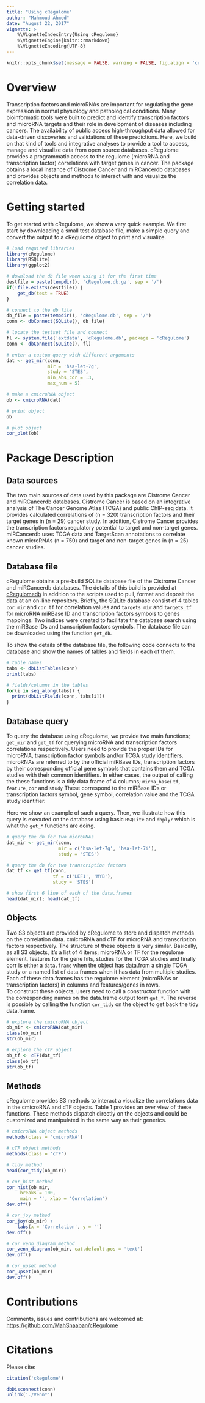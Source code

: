 ```yaml
---
title: "Using cRegulome"
author: "Mahmoud Ahmed"
date: "August 22, 2017"
vignette: >
    %\VignetteIndexEntry{Using cRegulome}
    %\VignetteEngine{knitr::rmarkdown}
    %\VignetteEncoding{UTF-8}
---
```


```r
knitr::opts_chunk$set(message = FALSE, warning = FALSE, fig.align = 'center')
```

# Overview  
Transcription factors and microRNAs are important for regulating the gene
expression in normal physiology and pathological conditions. Many
bioinformatic tools were built to predict and identify transcription
factors and microRNA targets and their role in development of diseases
including cancers. The availability of public access high-throughput data
allowed for data-driven discoveries and  validations of these predictions.
Here, we build on that kind of tools and integrative analyses to provide a
tool to access, manage and visualize data from open source databases.
cRegulome provides a programmatic access to the regulome (microRNA and
transcription factor) correlations with target genes in cancer. The package
obtains a local instance of Cistrome Cancer and miRCancerdb databases and
provides objects and methods to interact with and visualize the correlation
data.  

# Getting started  

To get started with cRegulome, we show a very quick example. We first start
by downloading a small test database file, make a simple query and convert
the output to a cRegulome object to print and visualize.  

```r
# load required libraries
library(cRegulome)
library(RSQLite)
library(ggplot2)
```

```r
# download the db file when using it for the first time
destfile = paste(tempdir(), 'cRegulome.db.gz', sep = '/')
if(!file.exists(destfile)) {
    get_db(test = TRUE)
}

# connect to the db file
db_file = paste(tempdir(), 'cRegulome.db', sep = '/')
conn <- dbConnect(SQLite(), db_file)
```

```r
# locate the testset file and connect
fl <- system.file('extdata', 'cRegulome.db', package = 'cRegulome')
conn <- dbConnect(SQLite(), fl)
```

```r
# enter a custom query with different arguments
dat <- get_mir(conn,
               mir = 'hsa-let-7g',
               study = 'STES',
               min_abs_cor = .3,
               max_num = 5)

# make a cmicroRNA object   
ob <- cmicroRNA(dat)
```

```r
# print object
ob
```

```r
# plot object
cor_plot(ob)
```

# Package Description  

## Data sources  

The two main sources of data used by this package are Cistrome Cancer and
miRCancerdb databases. Cistrome Cancer is based on an integrative analysis of
The Cancer Genome Atlas (TCGA) and public ChIP-seq data. It provides
calculated correlations of (n = 320) transcription factors and their target
genes in (n = 29) cancer study. In addition, Cistrome Cancer provides the
transcription factors regulatory potential to target and non-target genes.
miRCancerdb uses TCGA data and TargetScan annotations to correlate known
microRNAs (n = 750) and target and non-target genes in (n = 25) cancer studies.
  
## Database file  

cRegulome obtains a pre-build SQLite database file of the Cistrome Cancer
and miRCancerdb databases. The details of this build is provided at
[cRegulomedb](https://github.com/MahShaaban/cRegulomedb) in addition to the 
scripts used to pull, format and deposit the data at an on-line repository.
Briefly, the SQLite database consist of 4 tables `cor_mir` and `cor_tf` for 
correlation values and `targets_mir` and `targets_tf` for microRNA miRBase 
ID and transcription factors symbols to genes mappings.  Two indices were 
created to facilitate the database search using the miRBase IDs and 
transcription factors symbols. The database file can be downloaded using the 
function `get_db`.  

To show the details of the database file, the following code connects to
the database and show the names of tables and fields in each of them.  

```r
# table names
tabs <- dbListTables(conn)
print(tabs)

# fields/columns in the tables
for(i in seq_along(tabs)) {
  print(dbListFields(conn, tabs[i]))
}
```

## Database query  

To query the database using cRegulome, we provide two main functions;
`get_mir` and `get_tf` for querying microRNA and transcription factors
correlations respectively. Users need to provide the proper IDs for
microRNA, transcription factor symbols and/or TCGA study identifiers.
microRNAs are referred to by the official miRBase IDs, transcription
factors by their corresponding official gene symbols that contains them 
and TCGA studies with their common identifiers. In either cases, the output of 
calling the these functions is a tidy data frame of 4 columns; `mirna_base`/ 
`tf`, `feature`, `cor` and `study` These correspond to the miRBase IDs or
transcription factors symbol, gene symbol, correlation value and the TCGA
study identifier.  

Here we show an example of such a query. Then, we illustrate how this query
is executed on the database using basic `RSQLite` and `dbplyr` which is what
the `get_*` functions are doing.  

```r
# query the db for two microRNAs
dat_mir <- get_mir(conn,
                   mir = c('hsa-let-7g', 'hsa-let-7i'),
                   study = 'STES')

# query the db for two transcription factors
dat_tf <- get_tf(conn,
                 tf = c('LEF1', 'MYB'),
                 study = 'STES')

# show first 6 line of each of the data.frames
head(dat_mir); head(dat_tf)
```

## Objects  

Two S3 objects are provided by cRegulome to store and dispatch methods on
the correlation data. cmicroRNA and cTF for microRNA and transcription
factors respectively. The structure of these objects is very similar.
Basically, as all S3 objects, it’s a list of 4 items; microRNA or TF for
the regulome element, features for the gene hits, studies for the TCGA
studies and finally corr is either a `data.frame` when the object has 
data.from a single TCGA study or a named list of data.frames when it has data 
from multiple studies.  Each of these data.frames has the regulome element
(microRNAs or transcription factors) in columns and features/genes in rows.  
To construct these objects, users need to call a constructor function with
the corresponding names on the data.frame output form `get_*`. The reverse
is possible by calling the function `cor_tidy` on the object to get back the 
tidy data.frame.  

```r
# explore the cmicroRNA object
ob_mir <- cmicroRNA(dat_mir)
class(ob_mir)
str(ob_mir)
```

```r
# explore the cTF object
ob_tf <- cTF(dat_tf)
class(ob_tf)
str(ob_tf)
```

## Methods  

cRegulome provides S3 methods to interact a visualize the correlations data
in the cmicroRNA and cTF objects. Table 1 provides an over view of these
functions. These methods dispatch directly on the objects and could be
customized and manipulated in the same way as their generics.  

```r
# cmicroRNA object methods
methods(class = 'cmicroRNA')
```

```r
# cTF object methods
methods(class = 'cTF')
```

```r
# tidy method
head(cor_tidy(ob_mir))
```

```r
# cor_hist method
cor_hist(ob_mir,
     breaks = 100,
     main = '', xlab = 'Correlation')
dev.off()
```


```r
# cor_joy method
cor_joy(ob_mir) +
    labs(x = 'Correlation', y = '')
dev.off()
```

```r
# cor_venn_diagram method
cor_venn_diagram(ob_mir, cat.default.pos = 'text')
dev.off()
```

```r
# cor_upset method
cor_upset(ob_mir)
dev.off()
```

# Contributions  
Comments, issues and contributions are welcomed at:
[https://github.com/MahShaaban/cRegulome](https://github.com/MahShaaban/cRegulome)  

# Citations  
Please cite:  

```r
citation('cRegulome')
```

```r
dbDisconnect(conn)
unlink('./Venn*')
```

